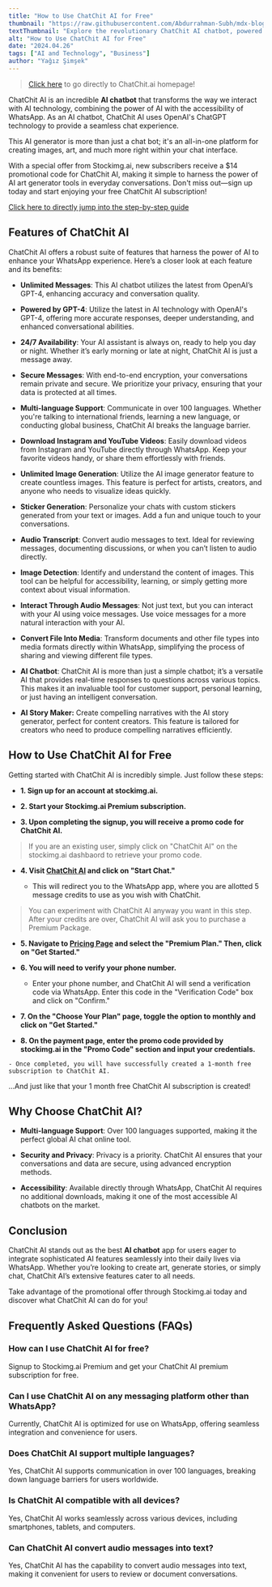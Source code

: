 ```yaml
---
title: "How to Use ChatChit AI for Free"
thumbnail: "https://raw.githubusercontent.com/Abdurrahman-Subh/mdx-blog/main/images/chatchit.png"
textThumbnail: "Explore the revolutionary ChatChit AI chatbot, powered by OpenAI's GPT-4! Enjoy unlimited messaging, multilingual support, 24/7 availability, secure encryption, and AI-driven features like a free AI art generator, story maker, and media downloads—all directly through WhatsApp."
alt: "How to Use ChatChit AI for Free"
date: "2024.04.26"
tags: ["AI and Technology", "Business"]
author: "Yağız Şimşek"
---
```


<CustomImage
    src="https://raw.githubusercontent.com/Abdurrahman-Subh/mdx-blog/main/images/chatchit.png"
    alt="chatchit.ai logo"
/>

> [Click here](https://chatchit.ai/) to go directly to ChatChit.ai homepage!

ChatChit AI is an incredible **AI chatbot** that transforms the way we interact with AI technology, combining the power of AI with the accessibility of WhatsApp. As an AI chatbot, ChatChit AI uses OpenAI's ChatGPT technology to provide a seamless chat experience. 

This AI generator is more than just a chat bot; it's an all-in-one platform for creating images, art, and much more right within your chat interface.

With a special offer from Stockimg.ai, new subscribers receive a $14 promotional code for ChatChit AI, making it simple to harness the power of AI art generator tools in everyday conversations. Don't miss out—sign up today and start enjoying your free ChatChit AI subscription!

[Click here to directly jump into the step-by-step guide](https://stockimg.ai/blog/ai-and-technology/how-to-use-chatchit-ai-for-free#how-to-use-chatchit-ai-for-free)

## Features of ChatChit AI

ChatChit AI offers a robust suite of features that harness the power of AI to enhance your WhatsApp experience. Here’s a closer look at each feature and its benefits:

- **Unlimited Messages**: This AI chatbot utilizes the latest from OpenAI’s GPT-4, enhancing accuracy and conversation quality.

- **Powered by GPT-4**: Utilize the latest in AI technology with OpenAI's GPT-4, offering more accurate responses, deeper understanding, and enhanced conversational abilities.

- **24/7 Availability**: Your AI assistant is always on, ready to help you day or night. Whether it’s early morning or late at night, ChatChit AI is just a message away.

- **Secure Messages**: With end-to-end encryption, your conversations remain private and secure. We prioritize your privacy, ensuring that your data is protected at all times.

- **Multi-language Support**: Communicate in over 100 languages. Whether you're talking to international friends, learning a new language, or conducting global business, ChatChit AI breaks the language barrier.

- **Download Instagram and YouTube Videos**: Easily download videos from Instagram and YouTube directly through WhatsApp. Keep your favorite videos handy, or share them effortlessly with friends.

- **Unlimited Image Generation**: Utilize the AI image generator feature to create countless images. This feature is perfect for artists, creators, and anyone who needs to visualize ideas quickly.

- **Sticker Generation**: Personalize your chats with custom stickers generated from your text or images. Add a fun and unique touch to your conversations.

- **Audio Transcript**: Convert audio messages to text. Ideal for reviewing messages, documenting discussions, or when you can’t listen to audio directly.

- **Image Detection**: Identify and understand the content of images. This tool can be helpful for accessibility, learning, or simply getting more context about visual information.

- **Interact Through Audio Messages**: Not just text, but you can interact with your AI using voice messages. Use voice messages for a more natural interaction with your AI.

- **Convert File Into Media**: Transform documents and other file types into media formats directly within WhatsApp, simplifying the process of sharing and viewing different file types.

- **AI Chatbot**: ChatChit AI is more than just a simple chatbot; it’s a versatile AI that provides real-time responses to questions across various topics. This makes it an invaluable tool for customer support, personal learning, or just having an intelligent conversation.

- **AI Story Maker:** Create compelling narratives with the AI story generator, perfect for content creators. This feature is tailored for creators who need to produce compelling narratives efficiently.

## How to Use ChatChit AI for Free

Getting started with ChatChit AI is incredibly simple. Just follow these steps:

- **1. Sign up for an account at stockimg.ai.**

<CustomImage
    src="https://raw.githubusercontent.com/Abdurrahman-Subh/mdx-blog/main/images/stockimg-home.png"
    alt="Stockimg.ai Home"
/>

- **2. Start your Stockimg.ai Premium subscription.**

- **3. Upon completing the signup, you will receive a promo code for ChatChit AI.**

> If you are an existing user, simply click on "ChatChit AI" on the stockimg.ai dashbaord to retrieve your promo code.

- **4. Visit [ChatChit AI](https://chatchit.ai/) and click on "Start Chat."**
    
    - This will redirect you to the WhatsApp app, where you are allotted 5 message credits to use as you wish with ChatChit.

<CustomImage
    src="https://raw.githubusercontent.com/Abdurrahman-Subh/mdx-blog/main/images/chatchit-home.png"
    alt="ChatChit.ai Home"
/>

> You can experiment with ChatChit AI anyway you want in this step. After your credits are over, ChatChit AI will ask you to purchase a Premium Package.

- **5. Navigate to [Pricing Page](https://chatchit.ai/pricing) and select the "Premium Plan." Then, click on "Get Started."**

<CustomImage
    src="https://raw.githubusercontent.com/Abdurrahman-Subh/mdx-blog/main/images/chatchit-pricing.png"
    alt="ChatChit pricing"
/>

- **6. You will need to verify your phone number.** 

    - Enter your phone number, and ChatChit AI will send a verification code via WhatsApp. Enter this code in the "Verification Code" box and click on "Confirm."

<CustomImage
    src="https://raw.githubusercontent.com/Abdurrahman-Subh/mdx-blog/main/images/chatchit-signup.png"
    alt="ChatChit.ai signup"
/>

- **7. On the "Choose Your Plan" page, toggle the option to monthly and click on "Get Started."**

<CustomImage
    src="https://raw.githubusercontent.com/Abdurrahman-Subh/mdx-blog/main/images/chatchit-info.png"
    alt="ChatChit.ai user info"
/>

- **8. On the payment page, enter the promo code provided by stockimg.ai in the "Promo Code" section and input your credentials.**

<CustomImage
    src="https://raw.githubusercontent.com/Abdurrahman-Subh/mdx-blog/main/images/chatchit-use-promo.gif"
    alt="ChatChit.ai using promo"
/>

    - Once completed, you will have successfully created a 1-month free subscription to ChatChit AI.

...And just like that your 1 month free ChatChit AI subscription is created!


## Why Choose ChatChit AI?

- **Multi-language Support**: Over 100 languages supported, making it the perfect global AI chat online tool.

- **Security and Privacy**: Privacy is a priority. ChatChit AI ensures that your conversations and data are secure, using advanced encryption methods.

- **Accessibility**: Available directly through WhatsApp, ChatChit AI requires no additional downloads, making it one of the most accessible AI chatbots on the market.

## Conclusion

ChatChit AI stands out as the best **AI chatbot** app for users eager to integrate sophisticated AI features seamlessly into their daily lives via WhatsApp. Whether you’re looking to create art, generate stories, or simply chat, ChatChit AI’s extensive features cater to all needs.

Take advantage of the promotional offer through Stockimg.ai today and discover what ChatChit AI can do for you!

## Frequently Asked Questions (FAQs)

### How can I use ChatChit AI for free?
Signup to Stockimg.ai Premium and get your ChatChit AI premium subscription for free.

### Can I use ChatChit AI on any messaging platform other than WhatsApp?
Currently, ChatChit AI is optimized for use on WhatsApp, offering seamless integration and convenience for users.

### Does ChatChit AI support multiple languages?
Yes, ChatChit AI supports communication in over 100 languages, breaking down language barriers for users worldwide.

### Is ChatChit AI compatible with all devices?
Yes, ChatChit AI works seamlessly across various devices, including smartphones, tablets, and computers.

### Can ChatChit AI convert audio messages into text?
Yes, ChatChit AI has the capability to convert audio messages into text, making it convenient for users to review or document conversations.
